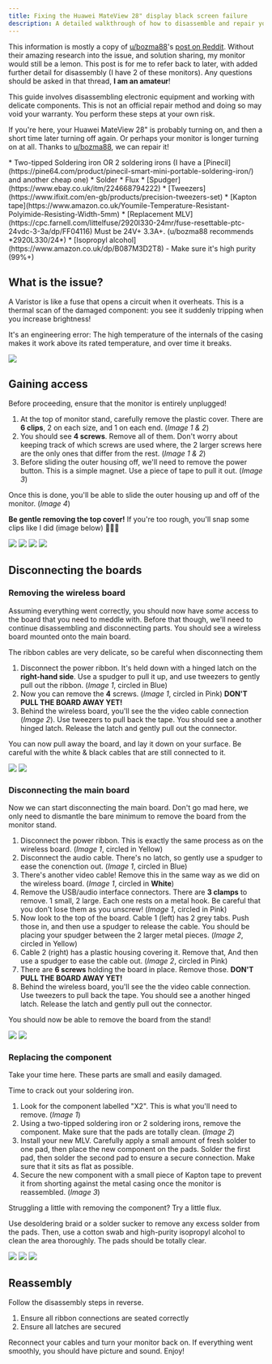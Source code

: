 ```yaml
---
title: Fixing the Huawei MateView 28" display black screen failure
description: A detailed walkthrough of how to disassemble and repair your Huawei MateView 28" monitor if it turns on and then immediately off (or doesn't turn on at all!)
---
```


<Alert type="info">This information is mostly a copy of [u/bozma88](https://www.reddit.com/user/bozma88/)'s [post on Reddit](https://www.reddit.com/r/Huawei/comments/1atdruk/psa_i_found_a_way_to_fix_the_mateview_282_32/). Without their amazing research into the issue, and solution sharing, my monitor would still be a lemon. This post is for me to refer back to later, with added further detail for disassembly (I have 2 of these monitors). Any questions should be asked in that thread, **I am an amateur**! </Alert>

<Alert type="error">
This guide involves disassembling electronic equipment and working with delicate components. This is not an official repair method and doing so may void your warranty. You perform these steps at your own risk.
</Alert> 

If you're here, your Huawei MateView 28" is probably turning on, and then a short time later turning off again. Or perhaps your monitor is longer turning on at all. Thanks to [u/bozma88](https://www.reddit.com/user/bozma88/), we can repair it!

<Accordion title="Shopping list">
* Two-tipped Soldering iron OR 2 soldering irons (I have a [Pinecil](https://pine64.com/product/pinecil-smart-mini-portable-soldering-iron/) and another cheap one)
* Solder
* Flux
* [Spudger](https://www.ebay.co.uk/itm/224668794222)
* [Tweezers](https://www.ifixit.com/en-gb/products/precision-tweezers-set)
* [Kapton tape](https://www.amazon.co.uk/Youmile-Temperature-Resistant-Polyimide-Resisting-Width-5mm)
* [Replacement MLV](https://cpc.farnell.com/littelfuse/2920l330-24mr/fuse-resettable-ptc-24vdc-3-3a/dp/FF04116) Must be 24V+ 3.3A+. (u/bozma88 recommends *2920L330/24*)
* [Isopropyl alcohol](https://www.amazon.co.uk/dp/B087M3D2T8) - Make sure it's high purity (99%+)
</Accordion>

<TableOfContents />

## What is the issue?

A Varistor is like a fuse that opens a circuit when it overheats. This is a thermal scan of the damaged component: you see it suddenly tripping when you increase brightness!

It's an engineering error: The high temperature of the internals of the casing makes it work above its rated temperature, and over time it breaks.

<Image height={1200} src="/posts/fix-mateview-28-black-screen-failure/varistor-overheat.gif" width={900} />

## Gaining access

<Alert type="error">Before proceeding, ensure that the monitor is entirely unplugged!</Alert> 

1. At the top of monitor stand, carefully remove the plastic cover.  There are **6 clips**, 2 on each size, and 1 on each end. (_Image 1 & 2_)
1. You should see **4 screws**. Remove all of them. Don't worry about keeping track of which screws are used where, the 2 larger screws here are the only ones that differ from the rest. (_Image 1 & 2_)
1. Before sliding the outer housing off, we'll need to remove the power button. This is a simple magnet. Use a piece of tape to pull it out. (_Image 3_)

Once this is done, you'll be able to slide the outer housing up and off of the monitor. (_Image 4_)

<Alert type="warning">**Be gentle removing the top cover!** If you're too rough, you'll snap some clips like I did (image below) 🤦🏻‍♂️</Alert>


<Accordion open title="Images">

<Image height={900} src="/posts/fix-mateview-28-black-screen-failure/top-of-monitor.jpg" width={1200} />

<Image height={900} src="/posts/fix-mateview-28-black-screen-failure/top-of-monitor-clip.jpg" width={1200} />

<Image height={1200} src="/posts/fix-mateview-28-black-screen-failure/power-button.jpg" width={900} />

<Image height={1200} src="/posts/fix-mateview-28-black-screen-failure/monitor-exposed.jpg" width={900} />

</Accordion>

## Disconnecting the boards

### Removing the wireless board

Assuming everything went correctly, you should now have *some* access to the board that you need to meddle with. Before that though, we'll need to continue disassembling and disconnecting parts. You should see a wireless board mounted onto the main board.

<Alert type="warning">The ribbon cables are very delicate, so be careful when disconnecting them</Alert>

1. Disconnect the power ribbon. It's held down with a hinged latch on the **right-hand side**. Use a spudger to pull it up, and use tweezers to gently pull out the ribbon. (_Image 1_, circled in <span className="font-bold text-[#1E88E5]">Blue</span>)
1. Now you can remove the **4** screws. (_Image 1_, circled in <span className="font-bold text-[#D81B60]">Pink</span>) **DON'T PULL THE BOARD AWAY YET!**
1. Behind the wireless board, you'll see the the video cable connection (_Image 2_). Use tweezers to pull back the tape. You should see a another hinged latch. Release the latch and gently pull out the connector.

You can now pull away the board, and lay it down on your surface. Be careful with the white & black cables that are still connected to it.

<Accordion open title="Images">

<Image height={900} src="/posts/fix-mateview-28-black-screen-failure/wireless-board.jpg" width={1200}/>

<Image height={1200} src="/posts/fix-mateview-28-black-screen-failure/wireless-board-rear.jpg" width={900}/>

</Accordion>

### Disconnecting the main board

Now we can start disconnecting the main board. Don't go mad here, we only need to dismantle the bare minimum to remove the board from the monitor stand.

1. Disconnect the power ribbon. This is exactly the same process as on the wireless board. (_Image 1_, circled in <span className="font-bold text-[#FFC107]">Yellow</span>)
1. Disconnect the audio cable. There's no latch, so gently use a spudger to ease the conenction out. (_Image 1_, circled in <span className="font-bold text-[#1E88E5]">Blue</span>)
1. There's another video cable! Remove this in the same way as we did on the wireless board. (_Image 1_, circled in **White**)
1. Remove the USB/audio interface connectors. There are **3 clamps** to remove. 1 small, 2 large. Each one rests on a metal hook. Be careful that you don't lose them as you unscrew!  (_Image 1_, circled in <span className="font-bold text-[#D81B60]">Pink</span>)
1. Now look to the top of the board. Cable 1 (left) has 2 grey tabs. Push those in, and then use a spudger to release the cable. You should be placing your spudger between the 2 larger metal pieces. (_Image 2_, circled in <span className="font-bold text-[#FFC107]">Yellow</span>)
1. Cable 2 (right) has a plastic housing covering it. Remove that, And then use a spudger to ease the cable out. (_Image 2_, circled in <span className="font-bold text-[#D81B60]">Pink</span>) 
1. There are **6 screws** holding the board in place. Remove those. **DON'T PULL THE BOARD AWAY YET!**
1. Behind the wireless board, you'll see the the video cable connection. Use tweezers to pull back the tape. You should see a another hinged latch. Release the latch and gently pull out the connector. 

You should now be able to remove the board from the stand!

<Accordion open title="Images">

<Image height={900} src="/posts/fix-mateview-28-black-screen-failure/main-board-bottom.jpg" width={1200}/>

<Image height={900} src="/posts/fix-mateview-28-black-screen-failure/main-board-top.jpg" width={1200}/>

</Accordion>

### Replacing the component

<Alert type="info">Take your time here. These parts are small and easily damaged.</Alert>

Time to crack out your soldering iron.

1. Look for the component labelled "X2". This is what you'll need to remove. (_Image 1_)
1. Using a two-tipped soldering iron or 2 soldering irons, remove the component. Make sure that the pads are totally clean. (_Image 2_)
1. Install your new MLV. Carefully apply a small amount of fresh solder to one pad, then place the new component on the pads. Solder the first pad, then solder the second pad to ensure a secure connection. Make sure that it sits as flat as possible.
1. Secure the new component with a small piece of Kapton tape to prevent it from shorting against the metal casing once the monitor is reassembled.  (_Image 3_)

<Alert type="info">Struggling a little with removing the component? Try a little flux.</Alert>

<Alert type="warning">Use desoldering braid or a solder sucker to remove any excess solder from the pads. Then, use a cotton swab and high-purity isopropyl alcohol to clean the area thoroughly. The pads should be totally clear.</Alert>

<Accordion open title="Images">

<Image height={900} src="/posts/fix-mateview-28-black-screen-failure/x2-component.jpg" width={1200}/>

<Image height={900} src="/posts/fix-mateview-28-black-screen-failure/clean-pads.jpg" width={1200}/>

<Image height={900} src="/posts/fix-mateview-28-black-screen-failure/replacement-mlv.jpg" width={1200}/>

</Accordion>

## Reassembly

Follow the disassembly steps in reverse.

1. Ensure all ribbon connections are seated correctly
1. Ensure all latches are secured

Reconnect your cables and turn your monitor back on. If everything went smoothly, you should have picture and sound. Enjoy!
